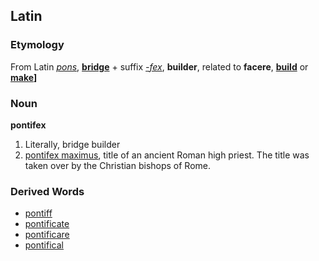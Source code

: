 ==Latin==

===Etymology===
From Latin ''[[pons]]'', '''[[bridge]]''' + suffix ''[[-fex]]'', '''builder''', related to '''facere''', '''[[build]]''' or '''[[make]]]'''

===Noun===
'''pontifex'''

# Literally, bridge builder
# [[pontifex maximus]], title of an ancient Roman high priest.  The title was taken over by the Christian bishops of Rome.

===Derived Words===

*[[pontiff]]
*[[pontificate]]
*[[pontificare]]
*[[pontifical]]